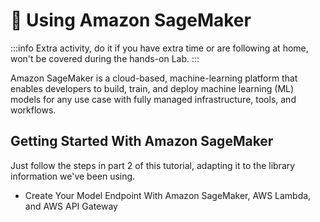# 🦸 Using Amazon SageMaker

:::info
Extra activity, do it if you have extra time or are following at home, won't be covered during the hands-on Lab.
:::

<Link to="https://aws.amazon.com/pm/sagemaker/">Amazon SageMaker</Link> is a cloud-based, machine-learning platform that enables developers to build, train, and deploy machine learning (ML) models for any use case with fully managed infrastructure, tools, and workflows.

## Getting Started With Amazon SageMaker

Just follow the steps in part 2 of <Link to="https://www.mongodb.com/developer/products/atlas/amazon-sagemaker-and-mongodb-vector-search-part-1/">this tutorial</Link>, adapting it to the library information we've been using.

- <Link to="https://www.mongodb.com/developer/products/atlas/amazon-sagemaker-and-mongodb-vector-search-part-2/">Create Your Model Endpoint With Amazon SageMaker, AWS Lambda, and AWS API Gateway</Link>
